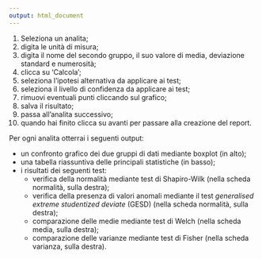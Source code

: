 ```yaml
---
output: html_document
---
```



  1. Seleziona un analita;
  2. digita le unità di misura;
  3. digita il nome del secondo gruppo, il suo valore di media, deviazione standard e numerosità;
  4. clicca su 'Calcola';
  5. seleziona l'ipotesi alternativa da applicare ai test;
  6. seleziona il livello di confidenza da applicare ai test;
  7. rimuovi eventuali punti cliccando sul grafico;
  8. salva il risultato;
  9. passa all'analita successivo;
  10. quando hai finito clicca su avanti per passare alla creazione del report.
  
Per ogni analita otterrai i seguenti output:
  
  - un confronto grafico dei due gruppi di dati mediante boxplot (in alto);
  - una tabella riassuntiva delle principali statistiche (in basso);
  - i risultati dei seguenti test:
    - verifica della normalità mediante test di Shapiro-Wilk (nella scheda normalità, sulla destra);
    - verifica della presenza di valori anomali mediante il test *generalised extreme studentized deviate* (GESD) (nella scheda normalità, sulla destra);
    - comparazione delle medie mediante test di Welch (nella scheda media, sulla destra);
    - comparazione delle varianze mediante test di Fisher (nella scheda varianza, sulla destra).
